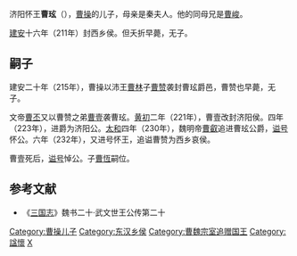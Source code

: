 济阳怀王'''曹玹'''（{{bd|？||210年代|}}），[[曹操|曹操]]的儿子，母亲是秦夫人。他的同母兄是[[曹峻|曹峻]]。

[[建安_(东汉)|建安]]十六年（211年）封西乡侯。但夭折早薨，无子。

==嗣子==
建安二十年（215年），曹操以沛王[[曹林|曹林]]子[[曹赞|曹赞]]袭封曹玹爵邑，曹赞也早薨，无子。

文帝[[曹丕|曹丕]]又以曹赞之弟[[曹壹|曹壹]]袭曹玹。[[黄初|黄初]]二年（221年），曹壹改封济阳侯。四年（223年），进爵为济阳公。[[太和_(曹魏)|太和]]四年（230年），魏明帝[[曹叡|曹叡]]追进曹玹公爵，[[谥号|谥号]]怀公。六年（232年），又进号怀王，追谥曹赞为西乡哀侯。

曹壹死后，[[谥号|谥号]]悼公。子[[曹恆|曹恆]]嗣位。

==参考文献==
*《[[三国志|三国志]]》魏书二十·武文世王公传第二十

{{三国志}}
[[Category:曹操儿子|Category:曹操儿子]]
[[Category:东汉乡侯|Category:东汉乡侯]]
[[Category:曹魏宗室追赠国王|Category:曹魏宗室追赠国王]]
[[Category:諡懷|Category:諡懷]]
[[Category:曹姓|X]]